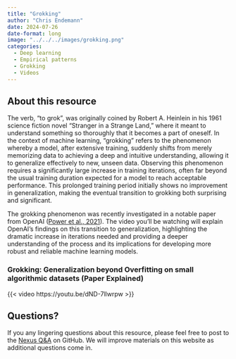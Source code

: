 ```yaml
---
title: "Grokking"
author: "Chris Endemann"
date: 2024-07-26
date-format: long
image: "../../../images/grokking.png"
categories:
  - Deep learning
  - Empirical patterns
  - Grokking
  - Videos
---
```

## About this resource
The verb, "to grok", was originally coined by Robert A. Heinlein in his 1961 science fiction novel "Stranger in a Strange Land," where it meant to understand something so thoroughly that it becomes a part of oneself. In the context of machine learning, "grokking" refers to the phenomenon whereby a model, after extensive training, suddenly shifts from merely memorizing data to achieving a deep and intuitive understanding, allowing it to generalize effectively to new, unseen data. Observing this phenomenon requires a significantly large increase in training iterations, often far beyond the usual training duration expected for a model to reach acceptable performance. This prolonged training period initially shows no improvement in generalization, making the eventual transition to grokking both surprising and significant.

The grokking phenomenon was recently investigated in a notable paper from OpenAI ([Power et al., 2021](https://mathai-iclr.github.io/papers/papers/MATHAI_29_paper.pdf)). The video you'll be watching will explain OpenAI's findings on this transition to generalization, highlighting the dramatic increase in iterations needed and providing a deeper understanding of the process and its implications for developing more robust and reliable machine learning models.

### Grokking: Generalization beyond Overfitting on small algorithmic datasets (Paper Explained)

{{< video https://youtu.be/dND-7llwrpw >}}

## Questions?
If you any lingering questions about this resource, please feel free to post to the [Nexus Q&A](https://github.com/UW-Madison-DataScience/ML-X-Nexus/discussions/categories/q-a) on GitHub. We will improve materials on this website as additional questions come in.
